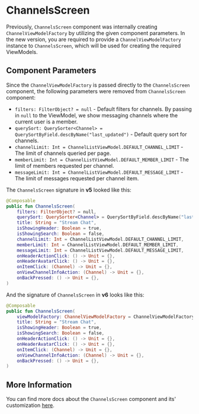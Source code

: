 # ChannelsScreen

Previously, `ChannelsScreen` component was internally creating `ChannelViewModelFactory` by utilizing the given component parameters.
In the new version, you are required to provide a `ChannelViewModelFactory` instance to `ChannelsScreen`, which will be used for creating the required ViewModels.

## Component Parameters

Since the `ChannelViewModelFactory` is passed directly to the `ChannelsScreen` component, the following parameters were removed from `ChannelsScreen` component:
- `filters: FilterObject? = null` - Default filters for channels. By passing in `null` to the ViewModel, we show messaging channels where the current user is a member.
- `querySort: QuerySorter<Channel> = QuerySortByField.descByName("last_updated")` - Default query sort for channels.
- `channelLimit: Int = ChannelListViewModel.DEFAULT_CHANNEL_LIMIT` - The limit of channels queried per page.
- `memberLimit: Int = ChannelListViewModel.DEFAULT_MEMBER_LIMIT` - The limit of members requested per channel.
- `messageLimit: Int = ChannelListViewModel.DEFAULT_MESSAGE_LIMIT` - The limit of messages requested per channel item.

The `ChannelsScreen` signature in **v5** looked like this:

```kotlin
@Composable
public fun ChannelsScreen(
    filters: FilterObject? = null,
    querySort: QuerySorter<Channel> = QuerySortByField.descByName("last_updated"),
    title: String = "Stream Chat",
    isShowingHeader: Boolean = true,
    isShowingSearch: Boolean = false,
    channelLimit: Int = ChannelListViewModel.DEFAULT_CHANNEL_LIMIT,
    memberLimit: Int = ChannelListViewModel.DEFAULT_MEMBER_LIMIT,
    messageLimit: Int = ChannelListViewModel.DEFAULT_MESSAGE_LIMIT,
    onHeaderActionClick: () -> Unit = {},
    onHeaderAvatarClick: () -> Unit = {},
    onItemClick: (Channel) -> Unit = {},
    onViewChannelInfoAction: (Channel) -> Unit = {},
    onBackPressed: () -> Unit = {},
)
```

And the signature of `ChannelsScreen` in **v6** looks like this:
```kotlin
@Composable
public fun ChannelsScreen(
    viewModelFactory: ChannelViewModelFactory = ChannelViewModelFactory(),
    title: String = "Stream Chat",
    isShowingHeader: Boolean = true,
    isShowingSearch: Boolean = false,
    onHeaderActionClick: () -> Unit = {},
    onHeaderAvatarClick: () -> Unit = {},
    onItemClick: (Channel) -> Unit = {},
    onViewChannelInfoAction: (Channel) -> Unit = {},
    onBackPressed: () -> Unit = {},
)
```

## More Information
You can find more docs about the `ChannelsScreen` component and its' customization [here](../../05-compose/04-channel-components/01-channels-screen.mdx).

